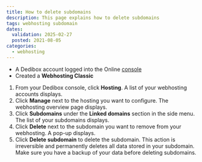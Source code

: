 ```yaml
---
title: How to delete subdomains
description: This page explains how to delete subdomains
tags: webhosting subdomain
dates:
  validation: 2025-02-27
  posted: 2021-08-05
categories:
  - webhosting
---
```



<WebhostingOnline />

<Requirements />

- A Dedibox account logged into the Online [console](https://console.online.net)
- Created a **Webhosting Classic**

1. From your Dedibox console, click **Hosting**. A list of your webhosting accounts displays.
2. Click **Manage** next to the hosting you want to configure. The webhosting overview page displays.
3. Click **Subdomains** under the **Linked domains** section in the side menu. The list of your subdomains displays.
4. Click **Delete** next to the subdomain you want to remove from your webhosting. A pop-up displays.
5. Click **Delete subdomain** to delete the subdomain.
    <Message type="important">
      This action is irreversible and permanently deletes all data stored in your subdomain. Make sure you have a backup of your data before deleting subdomains.
    </Message>


